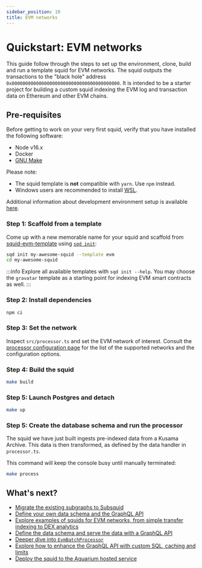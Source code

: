 ```yaml
---
sidebar_position: 10
title: EVM networks
---
```


# Quickstart: EVM networks

This guide follow through the steps to set up the environment, clone, build and run a template squid for EVM networks. The squid outputs the transactions to the "black hole" address `0x0000000000000000000000000000000000000000`. It is intended to be a starter project for building a custom squid indexing the EVM log and transaction data on Ethereum and other EVM chains.

## Pre-requisites

Before getting to work on your very first squid, verify that you have installed the following software: 

- Node v16.x
- Docker 
- [GNU Make](https://www.gnu.org/software/make/)

Please note:
- The squid template is **not** compatible with `yarn`. Use `npm` instead.
- Windows users are recommended to install [WSL](https://docs.microsoft.com/en-us/windows/wsl/).

Additional information about development environment setup is available [here](/tutorials/development-environment-set-up).

### Step 1: Scaffold from a template

Come up with a new memorable name for your squid and scaffold from <span><a href="https://github.com/subsquid/squid-evm-template">squid-evm-template</a></span>
using [`sqd init`](/squid-cli/init):

```bash
sqd init my-awesome-squid --template evm
cd my-awesome-squid
```

:::info
Explore all available templates with `sqd init --help`. You may choose the `gravatar` template as a starting point for indexing EVM smart contracts 
as well.
:::

###  Step 2: Install dependencies

```bash
npm ci
```

### Step 3: Set the network

Inspect `src/processor.ts` and set the EVM network of interest. Consult the [processor configuration page](/develop-a-squid/evm-processor/configuration) 
for the list of the supported networks and the configuration options. 

### Step 4: Build the squid

```bash
make build
```

### Step 5: Launch Postgres and detach

```bash
make up
```


### Step 5: Create the database schema and run the processor

 The squid we have just built ingests pre-indexed data from a Kusama Archive. This data is then transformed, as defined by the data handler in `processor.ts`.
 
 This command will keep the console busy until manually terminated:

```bash
make process
```


## What's next?

- [Migrate the existing subgraphs to Subsquid](/migrate/migrate-subgraph)
- [Define your own data schema and the GraphQL API](/develop-a-squid/schema-file)
- [Explore examples of squids for EVM networks, from simple transfer indexing to DEX analytics](/develop-a-squid/examples#evm-processor)
- [Define the data schema and serve the data with a GraphQL API](/develop-a-squid/schema-file)
- [Deeper dive into `EvmBatchProcessor`](/develop-a-squid/evm-processor)
- [Explore how to enhance the GraphQL API with custom SQL, caching and limits](/develop-a-squid/graphql-api)
- [Deploy the squid to the Aquarium hosted service](/deploy-squid)
